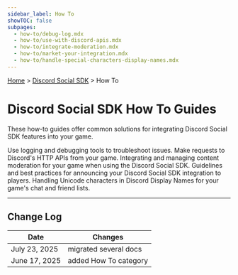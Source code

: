 ```yaml
---
sidebar_label: How To
showTOC: false
subpages:
  - how-to/debug-log.mdx
  - how-to/use-with-discord-apis.mdx
  - how-to/integrate-moderation.mdx
  - how-to/market-your-integration.mdx
  - how-to/handle-special-characters-display-names.mdx
---
```


[Home](/docs/intro) > [Discord Social SDK](/docs/discord-social-sdk/overview) > How To

# Discord Social SDK How To Guides

These how-to guides offer common solutions for integrating Discord Social SDK features into your game.

<Container>
    <Card title="Debug & Log" link="/docs/discord-social-sdk/how-to/debug-log" icon="BugIcon">
        Use logging and debugging tools to troubleshoot issues.
    </Card>
    <Card title="Use with Discord APIs" link="/docs/discord-social-sdk/how-to/use-with-discord-apis"
          icon="ClydeIcon">
        Make requests to Discord's HTTP APIs from your game.
    </Card>
    <Card title="Integrate Moderation" link="/docs/discord-social-sdk/how-to/integrate-moderation"
          icon="ShieldIcon">
        Integrating and managing content moderation for your game when using the Discord Social SDK.
    </Card>
    <Card title="Market Your Integration" link="/docs/discord-social-sdk/how-to/market-your-integration" icon="StarShootingIcon">
        Guidelines and best practices for announcing your Discord Social SDK integration to players.
    </Card>
    <Card title="Handle Special Characters in Display Names"
          link="/docs/discord-social-sdk/how-to/handle-special-characters-display-names" icon="LettersIcon">
        Handling Unicode characters in Discord Display Names for your game's chat and friend lists.
    </Card>
</Container>

---

## Change Log

| Date          | Changes               |
|---------------|-----------------------|
| July 23, 2025 | migrated several docs |
| June 17, 2025 | added How To category |